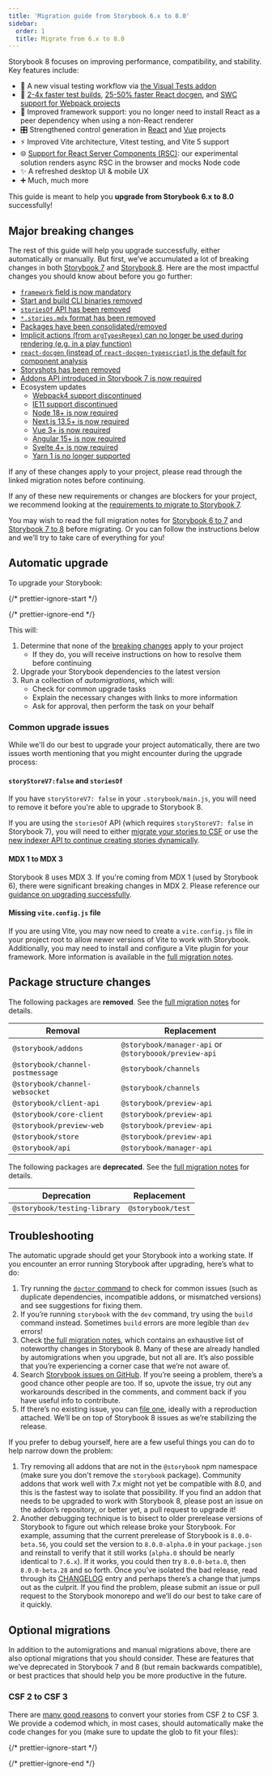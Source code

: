 ```yaml
---
title: 'Migration guide from Storybook 6.x to 8.0'
sidebar:
  order: 1
  title: Migrate from 6.x to 8.0
---
```


Storybook 8 focuses on improving performance, compatibility, and stability. Key features include:

* 🩻 A new visual testing workflow via [the Visual Tests addon](https://www.chromatic.com/docs/visual-tests-addon/)
* 💨 [2-4x faster test builds](https://storybook.js.org/blog/optimize-storybook-7-6/#2-4x-faster-builds-with-thetest-flag), [25-50% faster React docgen](https://storybook.js.org/blog/optimize-storybook-7-6/#22x-faster-react-docgen), and [SWC support for Webpack projects](https://storybook.js.org/blog/optimize-storybook-7-6/#using-webpack-enable-swc)
* 🧩 Improved framework support: you no longer need to install React as a peer dependency when using a non-React renderer
* 🎛️ Strengthened control generation in [React](https://storybook.js.org/blog/storybook-8-beta/#major-performance-improvements) and [Vue](https://storybook.js.org/blog/first-class-vue-support-storybook-8/) projects
* ⚡️ Improved Vite architecture, Vitest testing, and Vite 5 support
* 🌐 [Support for React Server Components (RSC)](https://storybook.js.org/blog/storybook-react-server-components/): our experimental solution renders async RSC in the browser and mocks Node code
* ✨ A refreshed desktop UI & mobile UX
* ➕ Much, much more

This guide is meant to help you **upgrade from Storybook 6.x to 8.0** successfully!

## Major breaking changes

The rest of this guide will help you upgrade successfully, either automatically or manually. But first, we’ve accumulated a lot of breaking changes in both [Storybook 7](https://github.com/storybookjs/storybook/blob/next/MIGRATION.md#70-breaking-changes) and [Storybook 8](https://github.com/storybookjs/storybook/blob/next/MIGRATION.md#from-version-7x-to-800). Here are the most impactful changes you should know about before you go further:

* [`framework` field is now mandatory](https://github.com/storybookjs/storybook/blob/next/MIGRATION.md#new-framework-api)
* [Start and build CLI binaries removed](https://github.com/storybookjs/storybook/blob/next/MIGRATION.md#start-storybook--build-storybook-binaries-removed)
* [`storiesOf` API has been removed](https://github.com/storybookjs/storybook/blob/next/MIGRATION.md#removal-of-storiesof-api)
* [`*.stories.mdx` format has been removed](https://github.com/storybookjs/storybook/blob/next/MIGRATION.md#dropping-support-for-storiesmdx-csf-in-mdx-format-and-mdx1-support)
* [Packages have been consolidated/removed](#package-structure-changes)
* [Implicit actions (from `argTypesRegex`) can no longer be used during rendering (e.g. in a play function)](https://github.com/storybookjs/storybook/blob/next/MIGRATION.md#implicit-actions-can-not-be-used-during-rendering-for-example-in-the-play-function)
* [`react-docgen` (instead of `react-docgen-typescript`) is the default for component analysis](https://github.com/storybookjs/storybook/blob/next/MIGRATION.md#react-docgen-component-analysis-by-default)
* [Storyshots has been removed](https://github.com/storybookjs/storybook/blob/next/MIGRATION.md#storyshots-has-been-removed)
* [Addons API introduced in Storybook 7 is now required](https://github.com/storybookjs/storybook/blob/next/MIGRATION.md#new-addons-api)
* Ecosystem updates
  * [Webpack4 support discontinued](https://github.com/storybookjs/storybook/blob/next/MIGRATION.md#webpack4-support-discontinued)
  * [IE11 support discontinued](https://github.com/storybookjs/storybook/blob/next/MIGRATION.md#modern-browser-support)
  * [Node 18+ is now required](https://github.com/storybookjs/storybook/blob/next/MIGRATION.md#dropping-support-for-nodejs-16)
  * [Next.js 13.5+ is now required](https://github.com/storybookjs/storybook/blob/next/MIGRATION.md#require-nextjs-135-and-up)
  * [Vue 3+ is now required](https://github.com/storybookjs/storybook/blob/next/MIGRATION.md#require-vue-3-and-up)
  * [Angular 15+ is now required](https://github.com/storybookjs/storybook/blob/next/MIGRATION.md#require-angular-15-and-up)
  * [Svelte 4+ is now required](https://github.com/storybookjs/storybook/blob/next/MIGRATION.md#require-svelte-4-and-up)
  * [Yarn 1 is no longer supported](https://github.com/storybookjs/storybook/blob/next/MIGRATION.md#dropping-support-for-yarn-1)

If any of these changes apply to your project, please read through the linked migration notes before continuing.

If any of these new requirements or changes are blockers for your project, we recommend looking at the [requirements to migrate to Storybook 7](../../release-7-6/docs/migration-guide#major-breaking-changes).

You may wish to read the full migration notes for [Storybook 6 to 7](https://github.com/storybookjs/storybook/blob/next/MIGRATION.md#from-version-65x-to-700) and [Storybook 7 to 8](https://github.com/storybookjs/storybook/blob/next/MIGRATION.md#from-version-7x-to-800) before migrating. Or you can follow the instructions below and we’ll try to take care of everything for you!

## Automatic upgrade

To upgrade your Storybook:

{/* prettier-ignore-start */}

<CodeSnippets path="storybook-upgrade.md" />

{/* prettier-ignore-end */}

This will:

1. Determine that none of the [breaking changes](#major-breaking-changes) apply to your project
   * If they do, you will receive instructions on how to resolve them before continuing
2. Upgrade your Storybook dependencies to the latest version
3. Run a collection of *automigrations*, which will:
   * Check for common upgrade tasks
   * Explain the necessary changes with links to more information
   * Ask for approval, then perform the task on your behalf

### Common upgrade issues

While we'll do our best to upgrade your project automatically, there are two issues worth mentioning that you might encounter during the upgrade process:

#### `storyStoreV7:false` and `storiesOf`

If you have `storyStoreV7: false` in your `.storybook/main.js`, you will need to remove it before you're able to upgrade to Storybook 8.

If you are using the `storiesOf` API (which requires `storyStoreV7: false` in Storybook 7), you will need to either [migrate your stories to CSF](../../release-7-6/docs/migration-guide.mdx#storiesof-to-csf) or use the [new indexer API to continue creating stories dynamically](../../release-7-6/docs/migration-guide.mdx#storiesof-to-dynamically-created-stories).

#### MDX 1 to MDX 3

Storybook 8 uses MDX 3. If you're coming from MDX 1 (used by Storybook 6), there were significant breaking changes in MDX 2. Please reference our [guidance on upgrading successfully](../../release-7-6/docs/migration-guide.md#upgrade-mdx1-to-mdx2).

#### Missing `vite.config.js` file

If you are using Vite, you may now need to create a `vite.config.js` file in your project root to allow newer versions of Vite to work with Storybook. Additionally, you may need to install and configure a Vite plugin for your framework. More information is available in the [full migration notes](https://github.com/storybookjs/storybook/blob/next/MIGRATION.md#framework-specific-vite-plugins-have-to-be-explicitly-added).

## Package structure changes

The following packages are **removed**. See the [full migration notes](https://github.com/storybookjs/storybook/blob/next/MIGRATION.md#removed-deprecated-shim-packages) for details.

| Removal                          | Replacement                                           |
| -------------------------------- | ----------------------------------------------------- |
| `@storybook/addons`              | `@storybook/manager-api` or `@storyboook/preview-api` |
| `@storybook/channel-postmessage` | `@storybook/channels`                                 |
| `@storybook/channel-websocket`   | `@storybook/channels`                                 |
| `@storybook/client-api`          | `@storybook/preview-api`                              |
| `@storybook/core-client`         | `@storybook/preview-api`                              |
| `@storybook/preview-web`         | `@storybook/preview-api`                              |
| `@storybook/store`               | `@storybook/preview-api`                              |
| `@storybook/api`                 | `@storybook/manager-api`                              |

The following packages are **deprecated**. See the [full migration notes](https://github.com/storybookjs/storybook/blob/next/MIGRATION.md#deprecated-storybooktesting-library-package) for details.

| Deprecation                  | Replacement       |
| ---------------------------- | ----------------- |
| `@storybook/testing-library` | `@storybook/test` |

## Troubleshooting

The automatic upgrade should get your Storybook into a working state. If you encounter an error running Storybook after upgrading, here’s what to do:

1. Try running the [`doctor` command](../api/cli-options.md#doctor) to check for common issues (such as duplicate dependencies, incompatible addons, or mismatched versions) and see suggestions for fixing them.
2. If you’re running `storybook` with the `dev` command, try using the `build` command instead. Sometimes `build` errors are more legible than `dev` errors!
3. Check [the full migration notes](https://github.com/storybookjs/storybook/blob/next/MIGRATION.md#from-version-7x-to-800), which contains an exhaustive list of noteworthy changes in Storybook 8. Many of these are already handled by automigrations when you upgrade, but not all are. It’s also possible that you’re experiencing a corner case that we’re not aware of.
4. Search [Storybook issues on GitHub](https://github.com/storybookjs/storybook/issues). If you’re seeing a problem, there’s a good chance other people are too. If so, upvote the issue, try out any workarounds described in the comments, and comment back if you have useful info to contribute.
5. If there’s no existing issue, you can [file one](https://github.com/storybookjs/storybook/issues/new/choose), ideally with a reproduction attached. We’ll be on top of Storybook 8 issues as we’re stabilizing the release.

If you prefer to debug yourself, here are a few useful things you can do to help narrow down the problem:

1. Try removing all addons that are not in the `@storybook` npm namespace (make sure you don't remove the `storybook` package). Community addons that work well with 7.x might not yet be compatible with 8.0, and this is the fastest way to isolate that possibility. If you find an addon that needs to be upgraded to work with Storybook 8, please post an issue on the addon’s repository, or better yet, a pull request to upgrade it!
2. Another debugging technique is to bisect to older prerelease versions of Storybook to figure out which release broke your Storybook. For example, assuming that the current prerelease of Storybook is `8.0.0-beta.56`, you could set the version to `8.0.0-alpha.0` in your `package.json` and reinstall to verify that it still works (`alpha.0` should be nearly identical to `7.6.x`). If it works, you could then try `8.0.0-beta.0`, then `8.0.0-beta.28` and so forth. Once you’ve isolated the bad release, read through its [CHANGELOG](https://github.com/storybookjs/storybook/blob/next/CHANGELOG.mdx) entry and perhaps there’s a change that jumps out as the culprit. If you find the problem, please submit an issue or pull request to the Storybook monorepo and we’ll do our best to take care of it quickly.

## Optional migrations

In addition to the automigrations and manual migrations above, there are also optional migrations that you should consider. These are features that we’ve deprecated in Storybook 7 and 8 (but remain backwards compatible), or best practices that should help you be more productive in the future.

### CSF 2 to CSF 3

There are [many good reasons](/blog/storybook-csf3-is-here/) to convert your stories from CSF 2 to CSF 3. We provide a codemod which, in most cases, should automatically make the code changes for you (make sure to update the glob to fit your files):

{/* prettier-ignore-start */}

<CodeSnippets path="storybook-migrate-csf-2-to-3.md" />

{/* prettier-ignore-end */}
